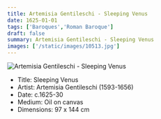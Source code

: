 ```yaml
---
title: Artemisia Gentileschi - Sleeping Venus
date: 1625-01-01
tags: ['Baroques','Roman Baroque']
draft: false
summary: Artemisia Gentileschi - Sleeping Venus
images: ['/static/images/10513.jpg']
---
```


![Artemisia Gentileschi - Sleeping Venus](/static/images/10513.jpg)

* Title: Sleeping Venus
* Artist: Artemisia Gentileschi (1593-1656)
* Date: c.1625-30
* Medium: Oil on canvas
* Dimensions: 97 x 144 cm


